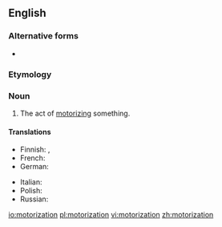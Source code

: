 ==English==

===Alternative forms===
* {{l|en|motorisation}}

===Etymology===
{{suffix|motorize|ation|lang=en}}

===Noun===
{{en-noun}}

# The act of [[motorize|motorizing]] something.

====Translations====
{{trans-top|the act of motorizing something}}
* Finnish: {{t+|fi|moottorointi}}, {{t|fi|autoistaminen}}
* French: {{t+|fr|motorisation|f}}
* German: {{t|de|Motorisierung|f}}
{{trans-mid}}
* Italian: {{t+|it|motorizzazione|f}}
* Polish: {{t+|pl|motoryzacja|f}}
* Russian: {{t+|ru|моториза́ция|f}}
{{trans-bottom}}

[[io:motorization]]
[[pl:motorization]]
[[vi:motorization]]
[[zh:motorization]]